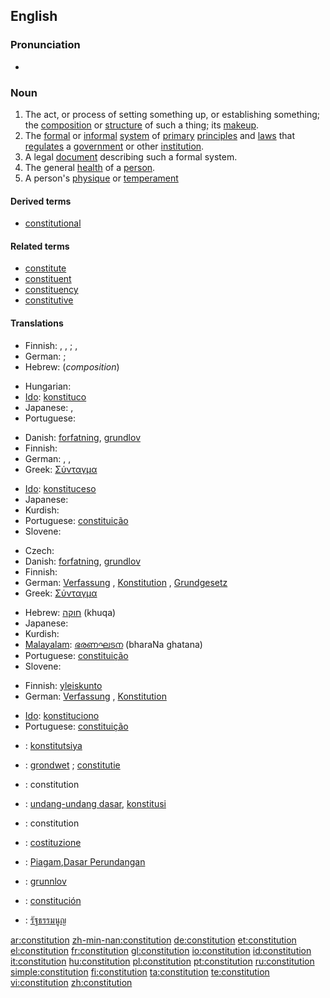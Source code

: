 {{wikipedia}}
==English==
{{see|Constitution}}
===Pronunciation===
* {{audio|en-us-constitution.ogg|Audio (US)}}

===Noun===
{{en-noun}}

# The act, or process of setting something up, or establishing something; the [[composition]] or [[structure]] of such a thing; its [[makeup]].
# The [[formal]] or [[informal]] [[system]] of [[primary]] [[principle]]s and [[law]]s that [[regulate]]s a [[government]] or other [[institution]].
# A legal [[document]] describing such a formal system.
# The general [[health]] of a [[person]].
# A person's [[physique]] or [[temperament]]

====Derived terms====
* [[constitutional]]

====Related terms====
* [[constitute]]
* [[constituent]]
* [[constituency]]
* [[constitutive]]

====Translations====
{{trans-top|act or process of setting something up, or establishing something; composition, structure, makeup}}
* Finnish: {{t+|fi|kokoaminen}}, {{t-|fi|perustaminen}}, {{t-|fi|perustus}}; {{t+|fi|koostumus}}, {{t+|fi|rakenne}}
* German: {{t+|de|Verfassen|n|n}}; {{t+|de|Verfassung|f}}
* Hebrew: {{t+|he|הרכב|m|tr=herkev|sc=Hebr}} (''composition'')
{{trans-mid}}
* Hungarian: {{t+|hu|alkotmány}}
* [[Ido]]: [[konstituco]]
* Japanese: {{t+|ja|編成|tr=hensei|sc=Jpan}}, {{t+|ja|構成|tr=kōsei|sc=Jpan}}
* Portuguese: {{t+|pt|constituição|f}}
{{trans-bottom}}

{{trans-top|formal or informal system of primary principles and laws regulating a government or other institutions}}
* Danish: [[forfatning]], [[grundlov]]
* Finnish: {{t+|fi|perustuslaki}}
* German: {{t+|de|Verfassung|f}}, {{t+|de|Konstitution|f}}, {{t+|de|Grundgesetz|f}}
* Greek: [[Σύνταγμα]]
{{trans-mid}}
* [[Ido]]: [[konstituceso]]
* Japanese: {{t+|ja|憲法|tr=kenpō|sc=Jpan}}
* Kurdish: {{KUchar|[[ده‌ستور]]}}
* Portuguese: [[constituição]] {{f}}
* Slovene: {{t+|sl|ustava|f}}
{{trans-bottom}}

{{trans-top|legal document describing such a formal system}}
* Czech: {{t-|cs|ústava|f}}
* Danish: [[forfatning]], [[grundlov]]
* Finnish: {{t+|fi|perustuslaki}}
* German: [[Verfassung]] {{f}}, [[Konstitution]] {{f}}, [[Grundgesetz]] {{f}}
* Greek: [[Σύνταγμα]]
{{trans-mid}}
* Hebrew: [[חוקה]] (khuqa) {{f}}
* Japanese: {{t+|ja|憲法|tr=kenpō|sc=Jpan}}
* Kurdish: {{KUchar|[[ده‌ستور]]}}
* [[Malayalam]]: [[ഭരണഘടന]] (bharaNa ghatana)
* Portuguese: [[constituição]] {{f}}
* Slovene: {{t+|sl|ustava|f}}
{{trans-bottom}}

{{trans-top|general health of a person}}
* Finnish: [[yleiskunto]]
* German: [[Verfassung]] {{f}}, [[Konstitution]] {{f}}
{{trans-mid}}
* [[Ido]]: [[konstituciono]]
* Portuguese: [[constituição]] {{f}}
{{trans-bottom}}

{{checktrans-top}}
* {{ttbc|Crimean Tatar}}: [[konstitutsiya]]
* {{ttbc|Dutch}}: [[grondwet]] {{m}}; [[constitutie]] {{f}}
* {{ttbc|French}}: constitution {{f}}
* {{ttbc|Indonesian}}: [[undang-undang dasar]], [[konstitusi]]
* {{ttbc|Interlingua}}: constitution
* {{ttbc|Italian}}: [[costituzione]]
{{trans-mid}}
* {{ttbc|Malay}}: [[Piagam]],[[Dasar Perundangan]]
* {{ttbc|Norwegian}}: [[grunnlov]] {{m}}
* {{ttbc|Spanish}}: [[constitución]] {{f}}
* {{ttbc|Thai}}: [[รัฐธรรมนูญ]]
{{trans-bottom}}

[[ar:constitution]]
[[zh-min-nan:constitution]]
[[de:constitution]]
[[et:constitution]]
[[el:constitution]]
[[fr:constitution]]
[[gl:constitution]]
[[io:constitution]]
[[id:constitution]]
[[it:constitution]]
[[hu:constitution]]
[[pl:constitution]]
[[pt:constitution]]
[[ru:constitution]]
[[simple:constitution]]
[[fi:constitution]]
[[ta:constitution]]
[[te:constitution]]
[[vi:constitution]]
[[zh:constitution]]